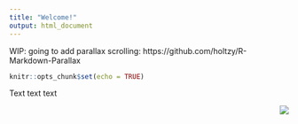 ```yaml
---
title: "Welcome!"
output: html_document
---
```


WIP: going to add parallax scrolling: https://github.com/holtzy/R-Markdown-Parallax

```r
knitr::opts_chunk$set(echo = TRUE)
```

Text text text

<img src="./images/logo.png" style="float: right;"/>
